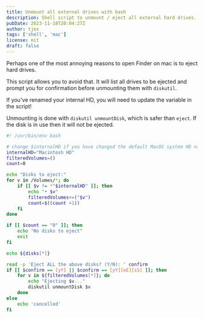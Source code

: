 ```yaml
---
title: Unmount all external drives with bash
description: Shell script to unmount / eject all external hard drives.
pubDate: 2023-11-18T20:04:27Z
author: tjex
tags: ['shell', 'mac']
license: mit
draft: false
---
```



Perhaps one of the most annoying reasons to open Finder on mac is to eject hard drives.

This script allows you to avoid that. It will list all drives to be ejected and prompt
you for confirmation before unmounting them with `diskutil`.

<Callout type="danger">
If you've renamed your internal HD, you will need to update the variable in
the script!
</Callout>

Unmounting is done with `diskutil unmountDisk`, which is safer than `eject`. If
the disk is in use then it will not be ejected.

```bash
#! /usr/bin/env bash

# change $internalHD if you have changed the default MacOS system HD name
internalHD="Macintosh HD"
filteredVolumes=()
count=0

echo "Disks to eject:"
for v in /Volumes/*; do
    if [[ $v != *"$internalHD" ]]; then
        echo "• $v"
        filteredVolumes+=("$v")
        count=$((count +1))
    fi
done

if [[ $count == "0" ]]; then
    echo "No disks to eject"
    exit
fi

echo ${disks[*]}

read -p 'Eject ALL the above disks? (Y/N): ' confirm
if [[ $confirm == [yY] || $confirm == [yY][eE][sS] ]]; then
    for v in ${filteredVolumes[*]}; do
        echo "Ejecting $v..."
        diskutil unmountDisk $v
    done
else
    echo 'cancelled'
fi

```
